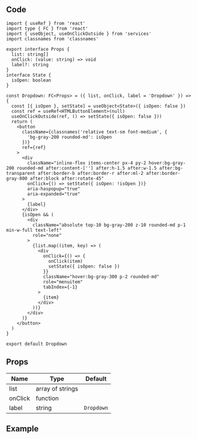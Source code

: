 
## Code

```tsx title="components/Dropdown/index.tsx"
import { useRef } from 'react'
import type { FC } from 'react'
import { useObject, useOnClickOutside } from 'services'
import classnames from 'classnames'

export interface Props {
  list: string[]
  onClick: (value: string) => void
  label?: string
}
interface State {
  isOpen: boolean
}

const Dropdown: FC<Props> = ({ list, onClick, label = 'Dropdown' }) => {
  const [{ isOpen }, setState] = useObject<State>({ isOpen: false })
  const ref = useRef<HTMLButtonElement>(null)
  useOnClickOutside(ref, () => setState({ isOpen: false }))
  return (
    <button
      className={classnames('relative text-sm font-medium', {
        'bg-gray-200 rounded-md': isOpen
      })}
      ref={ref}
    >
      <div
        className="inline-flex items-center px-4 py-2 hover:bg-gray-200 rounded-md after:content-[''] after:h-1.5 after:w-1.5 after:bg-transparent after:border-b after:border-r after:ml-2 after:border-gray-800 after:block after:rotate-45"
        onClick={() => setState({ isOpen: !isOpen })}
        aria-haspopup="true"
        aria-expanded="true"
      >
        {label}
      </div>
      {isOpen && (
        <div
          className="absolute top-10 bg-gray-200 z-10 rounded-md p-1 min-w-full text-left"
          role="none"
        >
          {list.map((item, key) => (
            <div
              onClick={() => {
                onClick(item)
                setState({ isOpen: false })
              }}
              className="hover:bg-gray-300 p-2 rounded-md"
              role="menuitem"
              tabIndex={-1}
            >
              {item}
            </div>
          ))}
        </div>
      )}
    </button>
  )
}

export default Dropdown
```

## Props

| Name                | Type             | Default    |
| ------------------- | ---------------- | ---------- |
| list<Required />    | array of strings |            |
| onClick<Required /> | function         |            |
| label               | string           | `Dropdown` |

## Example

<Codesandbox name="dropdown" />
